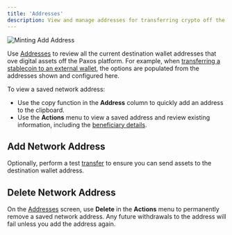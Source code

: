 ```yaml
---
title: 'Addresses'
description: View and manage addresses for transferring crypto off the Paxos platform.
---
```


[addresses]: https://dashboard.paxos.com/dashboard/addresses
[beneficiary]: /dashboard/travel-rule
[transferring]: /dashboard/transfer
[external-wallet]: /dashboard/transfer#transfer-to-an-external-wallet-or-bank-account

![Minting Add Address](/images/mint-add-address.png)

Use [Addresses][addresses] to review all the current destination wallet addresses that ove digital assets off the Paxos platform.
For example, when [transferring a stablecoin to an external wallet][external-wallet], the options are populated from the addresses shown and configured here.

<Permissions value="view saved crypto addresses" />

To view a saved network address:

- Use the copy function in the **Address** column to quickly add an address to the clipboard.
- Use the **Actions** menu to view a saved address and review existing information, including the [beneficiary details][beneficiary].

## Add Network Address

<AddCryptoAddress />

Optionally, perform a test [transfer][external-wallet] to ensure you can send assets to the destination wallet address.

## Delete Network Address

On the [Addresses][addresses] screen, use **Delete** in the **Actions** menu to permanently remove a saved network address.
Any future withdrawals to the address will fail unless you add the address again.

<Permissions value="add or delete crypto addresses" />
